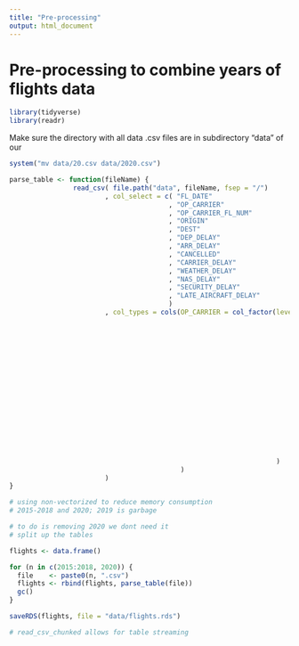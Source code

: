 ```yaml
---
title: "Pre-processing"
output: html_document
---
```


# Pre-processing to combine years of flights data

```r
library(tidyverse)
library(readr)
```

Make sure the directory with all data .csv files are in subdirectory "data" of our 

```r
system("mv data/20.csv data/2020.csv")
```

```r
parse_table <- function(fileName) { 
                read_csv( file.path("data", fileName, fsep = "/")
                        , col_select = c( "FL_DATE"
                                        , "OP_CARRIER"
                                        , "OP_CARRIER_FL_NUM"
                                        , "ORIGIN"
                                        , "DEST"
                                        , "DEP_DELAY"
                                        , "ARR_DELAY"
                                        , "CANCELLED"
                                        , "CARRIER_DELAY"
                                        , "WEATHER_DELAY"
                                        , "NAS_DELAY"
                                        , "SECURITY_DELAY"
                                        , "LATE_AIRCRAFT_DELAY"
                                        )
                        , col_types = cols(OP_CARRIER = col_factor(levels = c( "9E"
                                                                             , "AA"
                                                                             , "MQ"
                                                                             , "G4"
                                                                             , "OH"
                                                                             , "B6"
                                                                             , "YV"
                                                                             , "EV"
                                                                             , "F9"
                                                                             , "YX"
                                                                             , "HA"
                                                                             , "NK"
                                                                             , "UA"
                                                                             , "OO"
                                                                             , "WN"
                                                                             , "AS"
                                                                             , "DL"
                                                                             )
                                                                   )
                                           )
                        )
}
```

```r
# using non-vectorized to reduce memory consumption
# 2015-2018 and 2020; 2019 is garbage

# to do is removing 2020 we dont need it
# split up the tables

flights <- data.frame()

for (n in c(2015:2018, 2020)) {
  file    <- paste0(n, ".csv")
  flights <- rbind(flights, parse_table(file))
  gc()
}
```

```r
saveRDS(flights, file = "data/flights.rds")
```

```r
# read_csv_chunked allows for table streaming
```


